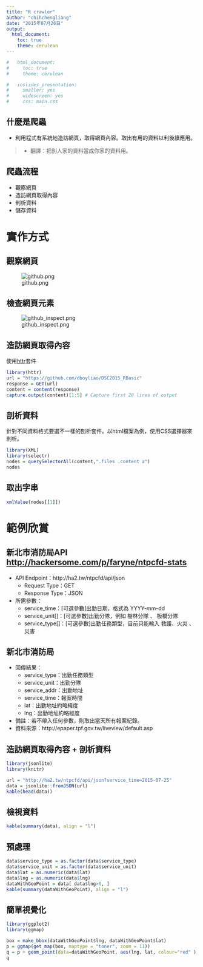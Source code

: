 ```yaml
---
title: "R crawler"
author: "chihchengliang"
date: "2015年07月26日"
output:
  html_document:
    toc: true
    theme: cerulean
---
```


```r
#   html_document:
#     toc: true
#     theme: cerulean

#   ioslides_presentation:
#     smaller: yes
#     widescreen: yes
#     css: main.css
```


## 什麼是爬蟲

- 利用程式有系統地造訪網頁，取得網頁內容。取出有用的資料以利後續應用。

> - 翻譯：把別人家的資料當成你家的資料用。


## 爬蟲流程

- 觀察網頁
- 造訪網頁取得內容
- 剖析資料
- 儲存資料


# 實作方式

## 觀察網頁

![github.png](github.png)


## 檢查網頁元素

![github_inspect.png](github_inspect.png)

## 造訪網頁取得內容

使用[httr](https://cran.r-project.org/web/packages/httr/httr.pdf)套件

```r
library(httr)
url = "https://github.com/dboyliao/DSC2015_RBasic"
response = GET(url)
content = content(response)
capture.output(content)[1:5] # Capture first 20 lines of output
```


## 剖析資料
針對不同資料格式要選不一樣的剖析套件。以html檔案為例，使用CSS選擇器來剖析。

```r
library(XML)
library(selectr)
nodes = querySelectorAll(content,".files .content a")
nodes
```

## 取出字串

```r
xmlValue(nodes[[1]])
```


# 範例欣賞

## 新北市消防局API [http://hackersome.com/p/faryne/ntpcfd-stats](http://hackersome.com/p/faryne/ntpcfd-stats)

- API Endpoint：http://ha2.tw/ntpcfd/api/json
    - Request Type：GET
    - Response Type：JSON
- 所需參數：
    - service_time：[可選參數]出勤日期，格式為 YYYY-mm-dd
    - service_unit[]：[可選參數]出勤分隊，例如 樹林分隊 、 板橋分隊
    - service_type[]：[可選參數]出勤任務類型，目前只能輸入 救護、火災 、 災害

## 新北市消防局

- 回傳結果：
    - service_type：出勤任務類型
    - service_unit：出勤分隊
    - service_addr：出勤地址
    - service_time：報案時間
    - lat：出勤地址約略緯度
    - lng：出勤地址約略經度
- 備註：若不帶入任何參數，則取出當天所有報案紀錄。
- 資料來源：http://epaper.tpf.gov.tw/liveview/default.asp

## 造訪網頁取得內容 + 剖析資料

```r
library(jsonlite)
library(knitr)

url = "http://ha2.tw/ntpcfd/api/json?service_time=2015-07-25"
data = jsonlite::fromJSON(url)
kable(head(data))
```

## 檢視資料

```r
kable(summary(data), align = "l")
```

## 預處理

```r
data$service_type = as.factor(data$service_type)
data$service_unit = as.factor(data$service_unit)
data$lat = as.numeric(data$lat)
data$lng = as.numeric(data$lng)
dataWithGeoPoint = data[ data$lng>0, ]
kable(summary(dataWithGeoPoint), align = "l")
```

## 簡單視覺化

```r
library(ggplot2)
library(ggmap)

box = make_bbox(dataWithGeoPoint$lng, dataWithGeoPoint$lat) 
p = ggmap(get_map(box, maptype = "toner", zoom = 11)) 
q = p + geom_point(data=dataWithGeoPoint, aes(lng, lat, colour="red" ), size =3)+ theme(legend.position="none")
q
```

